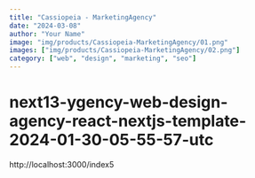 ```yaml
---
title: "Cassiopeia - MarketingAgency"
date: "2024-03-08"
author: "Your Name"
image: "img/products/Cassiopeia-MarketingAgency/01.png"
images: ["img/products/Cassiopeia-MarketingAgency/02.png"]
category: ["web", "design", "marketing", "seo"]
---
```


# next13-ygency-web-design-agency-react-nextjs-template-2024-01-30-05-55-57-utc

http://localhost:3000/index5